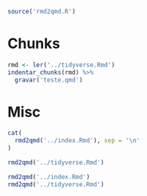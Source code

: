 
```r
source('rmd2qmd.R')
```

# Chunks


```r
rmd <- ler('../tidyverse.Rmd')
indentar_chunks(rmd) %>% 
  gravar('teste.qmd')
```




# Misc

```r
cat(
  rmd2qmd('../index.Rmd'), sep = '\n'
)
```


```r
rmd2qmd('../tidyverse.Rmd')
```

```r
rmd2qmd('../index.Rmd')
rmd2qmd('../tidyverse.Rmd')
```
